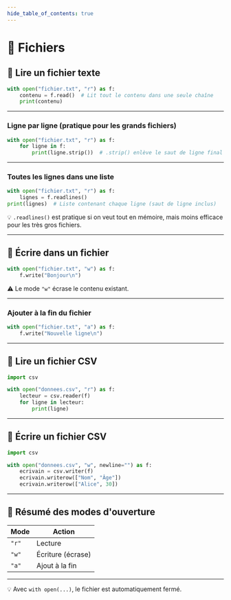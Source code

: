 ```yaml
---
hide_table_of_contents: true
---
```


# 📁 Fichiers

## 🔹 Lire un fichier texte

```python
with open("fichier.txt", "r") as f:
    contenu = f.read()  # Lit tout le contenu dans une seule chaîne
    print(contenu)
```

---

### Ligne par ligne (pratique pour les grands fichiers)

```python
with open("fichier.txt", "r") as f:
    for ligne in f:
        print(ligne.strip())  # .strip() enlève le saut de ligne final
```

---

### Toutes les lignes dans une liste

```python
with open("fichier.txt", "r") as f:
    lignes = f.readlines()
print(lignes)  # Liste contenant chaque ligne (saut de ligne inclus)
```

💡 `.readlines()` est pratique si on veut tout en mémoire, mais moins efficace pour les très gros fichiers.

---

## 🔹 Écrire dans un fichier

```python
with open("fichier.txt", "w") as f:
    f.write("Bonjour\n")
```

⚠️ Le mode `"w"` écrase le contenu existant.

---

### Ajouter à la fin du fichier

```python
with open("fichier.txt", "a") as f:
    f.write("Nouvelle ligne\n")
```

---

## 🔹 Lire un fichier CSV

```python
import csv

with open("donnees.csv", "r") as f:
    lecteur = csv.reader(f)
    for ligne in lecteur:
        print(ligne)
```

---

## 🔹 Écrire un fichier CSV

```python
import csv

with open("donnees.csv", "w", newline="") as f:
    ecrivain = csv.writer(f)
    ecrivain.writerow(["Nom", "Âge"])
    ecrivain.writerow(["Alice", 30])
```

---

## 🔹 Résumé des modes d'ouverture

| Mode | Action                 |
|------|-----------------------|
| `"r"` | Lecture               |
| `"w"` | Écriture (écrase)     |
| `"a"` | Ajout à la fin        |

---

💡 Avec `with open(...)`, le fichier est automatiquement fermé.